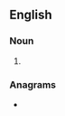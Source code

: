 {{also|réinsertions}}
==English==

===Noun===
{{head|en|noun plural form}}

# {{plural of|reinsertion|lang=en}}

===Anagrams===
* {{anagrams|en|interiorness}}